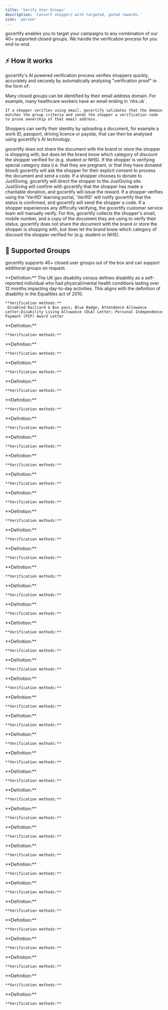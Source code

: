 ```yaml
---
title: 'Verify User Groups'
description: 'Convert shoppers with targeted, gated rewards.'
icon: 'person'
---
```


gocertify enables you to target your campaigns to any combination of our 40+ supported closed groups. We handle the verification process for you end-to-end. 

## ⚡ How it works
gocertify's AI powered verification process verifies shoppers quickly, accurately and securely by automatically analysing "verification proof" in the form of:

<AccordionGroup>
  <Accordion title="Email Ownership" icon="envelope">
    Many closed groups can be identified by their email address domain. For example, many healthcare workers have an email ending in `nhs.uk`. 
    
    If a shopper verifies using email, gocertify validates that the domain matches the group criteria and sends the shopper a verification code to prove ownership of that email address.
  </Accordion>
  <Accordion title="Document Upload" icon="passport">
  Shoppers can verify their identity by uploading a document, for example a work ID, passport, driving licence or payslip, that can then be analysed 
  using gocertify's AI technology. 
  
  gocertify does not share the document with the brand or store 
  the shopper is shopping with, but does let the brand know which category of discount the shopper verified for (e.g. student or NHS). If the shopper 
  is verifying special category data (i.e. that they are pregnant, or that they have donated blood) gocertify will ask the shopper for their explicit consent to process the document 
  and send a code.
  </Accordion>
  <Accordion title="JustGiving" icon="circle-dollar-to-slot">
  If a shopper chooses to donate to JustGiving, gocertify will direct the shopper to the JustGiving site. JustGiving will confirm with gocertify that the 
  shopper has made a charitable donation, and gocertify will issue the reward.
  </Accordion>
  <Accordion title="VerifID" icon="building-columns">
  If a shopper verifies using the 'VerifID' learning portal, 'VerifID' will notify gocertify that the status is confirmed, and gocertify will send the shopper a code.
  </Accordion>
  <Accordion title="Manual Verification" icon="headset">
  If a shopper experiences any difficulty verifying, the <Tooltip tip="Available 24 hours 7 days a week"> gocertify customer service team </Tooltip> will manually verify. For this, gocertify collects the shopper's email, 
  mobile number, and a copy of the document they are using to verify their status. gocertify does not share the document with the brand or store the shopper is 
  shopping with, but does let the brand know which category of discount the shopper verified for (e.g. student or NHS).
  </Accordion>
</AccordionGroup>



## 👥 Supported Groups

gocertify supports 40+ closed user groups out of the box and can support additional groups on request.

<AccordionGroup>

  <Accordion title="Disability" icon="wheelchair">
    **Definition:** The UK gov disability census defines disability as a self-reported individual who had physical/mental health conditions lasting over 
    12 months impacting day-to-day activities. This aligns with the definition of disability in the Equalities act of 2010.

    **Verification methods:**
     Disabled Railcard & Bus pass; Blue Badge; Attendance Allowance Letter;Disability Living Allowance (DLA) Letter; Personal Independence Payment (PIP) Award Letter

  </Accordion>

  <Accordion title="Military" icon="shield-halved">
    **Definition:**
    
    **Verification methods:**
  </Accordion>

  <Accordion title="Students" icon="graduation-cap">
    **Definition:**
    
    **Verification methods:**
  </Accordion>

  <Accordion title="NHS" icon="heart">
    **Definition:**
    
    **Verification methods:**
  </Accordion>

  <Accordion title="Teacher" icon="chalkboard-user">
    **Definition:**
    
    **Verification methods:**
  </Accordion>

  <Accordion title="Youth" icon="alien-8bit">
    **Definition:**
    
    **Verification methods:**
  </Accordion>

  <Accordion title="Police & Fire Service" icon="fire-extinguisher">
    **Definition:**
    
    **Verification methods:**
  </Accordion>

  <Accordion title="First Responder" icon="truck-medical">
    **Definition:**
    
    **Verification methods:**
  </Accordion>

  <Accordion title="Social" icon="hands-holding-child">
    **Definition:**
    
    **Verification methods:**
  </Accordion>

  <Accordion title="Apprentice" icon="hammer">
    **Definition:**
    
    **Verification methods:**
  </Accordion>

  <Accordion title="Strava" icon="person-running">
    **Definition:**
    
    **Verification methods:**
  </Accordion>

  <Accordion title="Donate" icon="circle-dollar-to-slot">
    **Definition:**
    
    **Verification methods:**
  </Accordion>

  <Accordion title="Delivery & Transport Staff" icon="truck">
    **Definition:**
    
    **Verification methods:**
  </Accordion>

  <Accordion title="Supermarket Staff" icon="cart-shopping">
    **Definition:**
    
    **Verification methods:**
  </Accordion>

  <Accordion title="Charity Worker" icon="hand-holding-heart">
    **Definition:**
    
    **Verification methods:**
  </Accordion>

  <Accordion title="Australian Defence Force" icon="shield-halved">
    **Definition:**
    
    **Verification methods:**
  </Accordion>

  <Accordion title="Home Mover" icon="house-building">
    **Definition:**
    
    **Verification methods:**
  </Accordion>

  <Accordion title="Diabetes" icon="kit-medical">
    **Definition:**
    
    **Verification methods:**
  </Accordion>

  <Accordion title="Graduates" icon="graduation-cap">
    **Definition:**
    
    **Verification methods:**
  </Accordion>

  <Accordion title="Festival Worker" icon="cloud-sun">
    **Definition:**
    
    **Verification methods:**
  </Accordion>

  <Accordion title="Social Worker" icon="hands-holding-child">
    **Definition:**
    
    **Verification methods:**
  </Accordion>

  <Accordion title="Essential Worker" icon="user-nurse">
    **Definition:**
    
    **Verification methods:**
  </Accordion>

  <Accordion title="Postal & Transport Staff" icon="truck">
    **Definition:**
    
    **Verification methods:**
  </Accordion>

  <Accordion title="Dealmaker" icon="handshake">
    **Definition:**
    
    **Verification methods:**
  </Accordion>

  <Accordion title="Maternity Leave" icon="baby-carriage">
    **Definition:**
    
    **Verification methods:**
  </Accordion>

  <Accordion title="Nike Run Club" icon="person-running">
    **Definition:**
    
    **Verification methods:**
  </Accordion>

  <Accordion title="Employee Discount" icon="briefcase">
    **Definition:**
    
    **Verification methods:**
  </Accordion>

  <Accordion title="Code Generator" icon="code">
    **Definition:**
    
    **Verification methods:**
  </Accordion>

  <Accordion title="Receipt Discount" icon="receipt">
    **Definition:**
    
    **Verification methods:**
  </Accordion>

  <Accordion title="Over 25" icon="id-card">
    **Definition:**
    
    **Verification methods:**
  </Accordion>

  <Accordion title="Student & Youth" icon="alien-8bit">
    **Definition:**
    
    **Verification methods:**
  </Accordion>

  <Accordion title="Shop Runner" icon="shop">
    **Definition:**
    
    **Verification methods:**
  </Accordion>

  <Accordion title="Age Discount" icon="image-portrait">
    **Definition:**
    
    **Verification methods:**
  </Accordion>

  <Accordion title="Emergency Service Workers" icon="user-nurse">
    **Definition:**
    
    **Verification methods:**
  </Accordion>

  <Accordion title="Deliveroo Riders" icon="motorcycle">
    **Definition:**
    
    **Verification methods:**
  </Accordion>

  <Accordion title="Debenhams Beauty Club" icon="face-grin-hearts">
    **Definition:**
    
    **Verification methods:**
  </Accordion>

  <Accordion title="QuickBooks Exclusive" icon="chart-line">
    **Definition:**
    
    **Verification methods:**
  </Accordion>

  <Accordion title="Veterinary Staff" icon="dog">
    **Definition:**
    
    **Verification methods:**
  </Accordion>
</AccordionGroup>